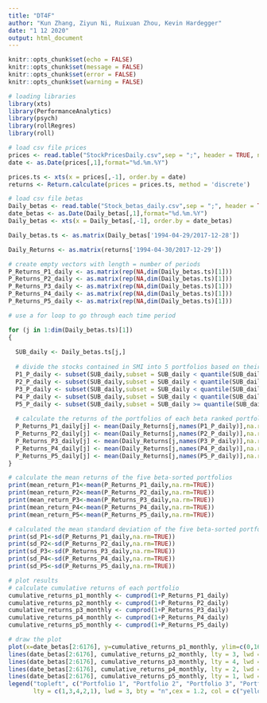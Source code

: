 ```yaml
---
title: "DT4F"
author: "Kun Zhang, Ziyun Ni, Ruixuan Zhou, Kevin Hardegger"
date: "1 12 2020"
output: html_document
---
```


```r
knitr::opts_chunk$set(echo = FALSE)
knitr::opts_chunk$set(message = FALSE)
knitr::opts_chunk$set(error = FALSE)
knitr::opts_chunk$set(warning = FALSE)

# loading libraries
library(xts)
library(PerformanceAnalytics)
library(psych)
library(rollRegres)
library(roll)

# load csv file prices
prices <- read.table("StockPricesDaily.csv",sep = ";", header = TRUE, na = "NA")
date <- as.Date(prices[,1],format="%d.%m.%Y")

prices.ts <- xts(x = prices[,-1], order.by = date)
returns <- Return.calculate(prices = prices.ts, method = 'discrete')

# load csv file betas
Daily_betas <- read.table("Stock_betas_daily.csv",sep = ";", header = TRUE, na = "NA")
date_betas <- as.Date(Daily_betas[,1],format="%d.%m.%Y")
Daily_betas <- xts(x = Daily_betas[,-1], order.by = date_betas)

Daily_betas.ts <- as.matrix(Daily_betas['1994-04-29/2017-12-28'])

Daily_Returns <- as.matrix(returns['1994-04-30/2017-12-29'])
```

```r
# create empty vectors with length = number of periods
P_Returns_P1_daily <- as.matrix(rep(NA,dim(Daily_betas.ts)[1]))
P_Returns_P2_daily <- as.matrix(rep(NA,dim(Daily_betas.ts)[1]))
P_Returns_P3_daily <- as.matrix(rep(NA,dim(Daily_betas.ts)[1]))
P_Returns_P4_daily <- as.matrix(rep(NA,dim(Daily_betas.ts)[1]))
P_Returns_P5_daily <- as.matrix(rep(NA,dim(Daily_betas.ts)[1]))
```

```r
# use a for loop to go through each time period

for (j in 1:dim(Daily_betas.ts)[1])
{
  
  SUB_daily <- Daily_betas.ts[j,]
  
  # divide the stocks contained in SMI into 5 portfolios based on their betas
  P1_P_daily <- subset(SUB_daily,subset = SUB_daily < quantile(SUB_daily , c(0.2),na.rm=TRUE))
  P2_P_daily <- subset(SUB_daily,subset = SUB_daily < quantile(SUB_daily , c(0.4),na.rm=TRUE)& SUB_daily >= quantile(SUB_daily , c(0.2),na.rm=TRUE))
  P3_P_daily <- subset(SUB_daily,subset = SUB_daily < quantile(SUB_daily , c(0.6),na.rm=TRUE)& SUB_daily >= quantile(SUB_daily , c(0.4),na.rm=TRUE))
  P4_P_daily <- subset(SUB_daily,subset = SUB_daily < quantile(SUB_daily , c(0.8),na.rm=TRUE)& SUB_daily >= quantile(SUB_daily , c(0.6),na.rm=TRUE))
  P5_P_daily <- subset(SUB_daily,subset = SUB_daily >= quantile(SUB_daily, c(0.8),na.rm=TRUE))
  
  # calculate the returns of the portfolios of each beta ranked portfolios for every single period
  P_Returns_P1_daily[j] <- mean(Daily_Returns[j,names(P1_P_daily)],na.rm=TRUE)
  P_Returns_P2_daily[j] <- mean(Daily_Returns[j,names(P2_P_daily)],na.rm=TRUE)
  P_Returns_P3_daily[j] <- mean(Daily_Returns[j,names(P3_P_daily)],na.rm=TRUE)
  P_Returns_P4_daily[j] <- mean(Daily_Returns[j,names(P4_P_daily)],na.rm=TRUE)
  P_Returns_P5_daily[j] <- mean(Daily_Returns[j,names(P5_P_daily)],na.rm=TRUE)
}

# calculate the mean returns of the five beta-sorted portfolios 
print(mean_return_P1<-mean(P_Returns_P1_daily,na.rm=TRUE))
print(mean_return_P2<-mean(P_Returns_P2_daily,na.rm=TRUE))
print(mean_return_P3<-mean(P_Returns_P3_daily,na.rm=TRUE))
print(mean_return_P4<-mean(P_Returns_P4_daily,na.rm=TRUE))
print(mean_return_P5<-mean(P_Returns_P5_daily,na.rm=TRUE))

# calculated the mean standard deviation of the five beta-sorted portfolios
print(sd_P1<-sd(P_Returns_P1_daily,na.rm=TRUE))
print(sd_P2<-sd(P_Returns_P2_daily,na.rm=TRUE))
print(sd_P3<-sd(P_Returns_P3_daily,na.rm=TRUE))
print(sd_P4<-sd(P_Returns_P4_daily,na.rm=TRUE))
print(sd_P5<-sd(P_Returns_P5_daily,na.rm=TRUE))
```

```r
# plot results
# calculate cumulative returns of each portfolio
cumulative_returns_p1_monthly <- cumprod(1+P_Returns_P1_daily)
cumulative_returns_p2_monthly <- cumprod(1+P_Returns_P2_daily)
cumulative_returns_p3_monthly <- cumprod(1+P_Returns_P3_daily)
cumulative_returns_p4_monthly <- cumprod(1+P_Returns_P4_daily)
cumulative_returns_p5_monthly <- cumprod(1+P_Returns_P5_daily)

# draw the plot
plot(x=date_betas[2:6176], y=cumulative_returns_p1_monthly, ylim=c(0,16),type= "l", lty = 1, lwd = 3, col = "yellow", cex.axis = 1, cex.lab = 1, ylab = "Cumulative Return", xlab = "Time")
lines(date_betas[2:6176], cumulative_returns_p2_monthly, lty = 3, lwd = 3, col = "blue")
lines(date_betas[2:6176], cumulative_returns_p3_monthly, lty = 4, lwd = 3, col = "gray")
lines(date_betas[2:6176], cumulative_returns_p4_monthly, lty = 2, lwd = 3, col = "red")
lines(date_betas[2:6176], cumulative_returns_p5_monthly, lty = 1, lwd = 3, col = "black")
legend("topleft", c("Portfolio 1", "Portfolio 2", "Portfolio 3", "Portfolio 4", "Portfolio 5"), 
       lty = c(1,3,4,2,1), lwd = 3, bty = "n",cex = 1.2, col = c("yellow", "blue", "gray","red","black"))

```

